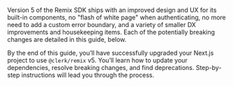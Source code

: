 Version 5 of the Remix SDK ships with an improved design and UX for its built-in components, no "flash of white page" when authenticating, no more need to add a custom error boundary, and a variety of smaller DX improvements and housekeeping items. Each of the potentially breaking changes are detailed in this guide, below.

By the end of this guide, you’ll have successfully upgraded your Next.js project to use `@clerk/remix` v5. You’ll learn how to update your dependencies, resolve breaking changes, and find deprecations. Step-by-step instructions will lead you through the process.

